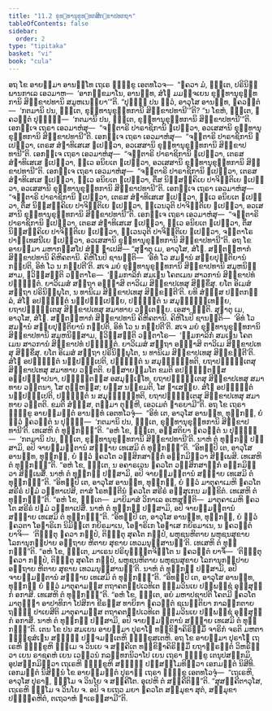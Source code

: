 ```yaml
---
title: "11.2 ຂຸທ຺ທານຸຂຸທ຺ທກສິກ຺ຂາປທກຖາ"
tableOfContents: false
sidebar:
  order: 2
type: "tipitaka"
basket: "vi"
book: "cula"
---
```



<DynamicBreadcrumb />

<Division number="441" book="cula">

<Paragraph number="2202" book="cula">
ອຖ ໂຂ ອາຍສ຺ມາ ອານນ຺ໂທ ເຖເຣ ຠິກ຺ຂູ ເອຕທໂວຈ—  “ຠຄວາ ມໍ, ຠນ຺ເຕ, ປຣິນິພ຺ພານກາເລ ເອວມາຫ—  ‘ອາກງ຺ຂມາໂນ, ອານນ຺ທ, ສໍໂຆ ມມຈ຺ຈເຍນ ຂຸທ຺ທານຸຂຸທ຺ທການິ ສິກ຺ຂາປທານິ ສມູຫເນຍ຺ຍາ’”ຕິ. “ປຸຈ຺ຉິ ປນ ຕ຺ວໍ, ອາວຸໂສ ອານນ຺ທ, ຠຄວນ຺ຕໍ—  ‘ກຕມານິ ປນ, ຠນ຺ເຕ, ຂຸທ຺ທານຸຂຸທ຺ທການິ ສິກ຺ຂາປທານີ’”ຕິ? “ນ ໂຂຫໍ, ຠນ຺ເຕ, ຠຄວນ຺ຕໍ ປຸຈ຺ຉິໍ—  ‘ກຕມານິ ປນ, ຠນ຺ເຕ, ຂຸທ຺ທານຸຂຸທ຺ທການິ ສິກ຺ຂາປທານີ’”ຕິ. ເອກຈ຺ເຈ ເຖຣາ ເອວມາຫໍສຸ—  “ຈຕ຺ຕາຣິ ປາຣາຊິການິ ຐເປຕ຺ວາ, ອວເສສານິ ຂຸທ຺ທານຸຂຸທ຺ທການິ ສິກ຺ຂາປທານີ”ຕິ. ເອກຈ຺ເຈ ເຖຣາ ເອວມາຫໍສຸ—  “ຈຕ຺ຕາຣິ ປາຣາຊິການິ ຐເປຕ຺ວາ, ເຕຣສ ສໍຆາທິເສເສ ຐເປຕ຺ວາ, ອວເສສານິ ຂຸທ຺ທານຸຂຸທ຺ທການິ ສິກ຺ຂາປທານີ”ຕິ. ເອກຈ຺ເຈ ເຖຣາ ເອວມາຫໍສຸ—  “ຈຕ຺ຕາຣິ ປາຣາຊິການິ ຐເປຕ຺ວາ, ເຕຣສ ສໍຆາທິເສເສ ຐເປຕ຺ວາ, ທ຺ເວ ອນິຍເຕ ຐເປຕ຺ວາ, ອວເສສານິ ຂຸທ຺ທານຸຂຸທ຺ທການິ ສິກ຺ຂາປທານີ”ຕິ. ເອກຈ຺ເຈ ເຖຣາ ເອວມາຫໍສຸ—  “ຈຕ຺ຕາຣິ ປາຣາຊິການິ ຐເປຕ຺ວາ, ເຕຣສ ສໍຆາທິເສເສ ຐເປຕ຺ວາ, ທ຺ເວ ອນິຍເຕ ຐເປຕ຺ວາ, ຕິໍສ ນິສ຺ສຄ຺ຄິເຍ ປາຈິຕ຺ຕິເຍ ຐເປຕ຺ວາ, ອວເສສານິ ຂຸທ຺ທານຸຂຸທ຺ທການິ ສິກ຺ຂາປທານີ”ຕິ. ເອກຈ຺ເຈ ເຖຣາ ເອວມາຫໍສຸ—  “ຈຕ຺ຕາຣິ ປາຣາຊິການິ ຐເປຕ຺ວາ, ເຕຣສ ສໍຆາທິເສເສ ຐເປຕ຺ວາ, ທ຺ເວ ອນິຍເຕ ຐເປຕ຺ວາ, ຕິໍສ ນິສ຺ສຄ຺ຄິເຍ ປາຈິຕ຺ຕິເຍ ຐເປຕ຺ວາ, ທ຺ເວນວຸຕິ ປາຈິຕ຺ຕິເຍ ຐເປຕ຺ວາ, ອວເສສານິ ຂຸທ຺ທານຸຂຸທ຺ທການິ ສິກ຺ຂາປທານີ”ຕິ. ເອກຈ຺ເຈ ເຖຣາ ເອວມາຫໍສຸ—  “ຈຕ຺ຕາຣິ ປາຣາຊິການິ ຐເປຕ຺ວາ, ເຕຣສ ສໍຆາທິເສເສ ຐເປຕ຺ວາ, ທ຺ເວ ອນິຍເຕ ຐເປຕ຺ວາ, ຕິໍສ ນິສ຺ສຄ຺ຄິເຍ ປາຈິຕ຺ຕິເຍ ຐເປຕ຺ວາ, ທ຺ເວນວຸຕິ ປາຈິຕ຺ຕິເຍ ຐເປຕ຺ວາ, ຈຕ຺ຕາໂຣ ປາຏິເທສນີເຍ ຐເປຕ຺ວາ, ອວເສສານິ ຂຸທ຺ທານຸຂຸທ຺ທການິ ສິກ຺ຂາປທານີ”ຕິ.
</Paragraph>

</Division>
<Division number="442" book="cula">

<Paragraph number="2203" book="cula">
ອຖ ໂຂ ອາຍສ຺ມາ ມຫາກສ຺ສໂປ ສໍຆໍ ຎາເປສິ—
</Paragraph>

<Paragraph number="2204" book="cula">
“ສຸຓາຕຸ ເມ, ອາວຸໂສ, ສໍໂຆ. ສນ຺ຕມ຺ຫາກໍ ສິກ຺ຂາປທານິ ຄິຫິຄຕານິ. ຄິຫິໂນປິ ຊານນ຺ຕິ—  ‘ອິທໍ ໂວ ສມຓານໍ ສກ຺ຍປຸຕ຺ຕິຍານໍ ກປ຺ປຕິ, ອິທໍ ໂວ ນ ກປ຺ປຕີ’ຕິ. ສເຈ ມຍໍ ຂຸທ຺ທານຸຂຸທ຺ທການິ ສິກ຺ຂາປທານິ ສມູຫນິສ຺ສາມ, ຠວິສ຺ສນ຺ຕິ ວຕ຺ຕາໂຣ—  ‘ຘູມກາລິກໍ ສມເຓນ ໂຄຕເມນ ສາວການໍ ສິກ຺ຂາປທໍ ປຎ຺ຎຕ຺ຕໍ. ຍາວິເມສໍ ສຕ຺ຖາ ອຏ຺ຐາສິ ຕາວິເມ ສິກ຺ຂາປເທສຸ ສິກ຺ຂິໍສຸ. ຍໂຕ ອິເມສໍ ສຕ຺ຖາ ປຣິນິພ຺ພຸໂຕ, ນ ທານິເມ ສິກ຺ຂາປເທສຸ ສິກ຺ຂນ຺ຕີ’ຕິ. ຍທິ ສໍຆສ຺ສ ປຕ຺ຕກລ຺ລໍ, ສໍໂຆ ອປຎ຺ຎຕ຺ຕໍ ນປ຺ປຎ຺ຎເປຍ຺ຍ, ປຎ຺ຎຕ຺ຕໍ ນ ສມຸຈ຺ຉິນ຺ເທຍ຺ຍ, ຍຖາປຎ຺ຎຕ຺ເຕສຸ ສິກ຺ຂາປເທສຸ ສມາທາຍ ວຕ຺ເຕຍ຺ຍ. ເອສາ ຎຕ຺ຕິ.
</Paragraph>

<Paragraph number="2205" book="cula">
ສຸຓາຕຸ ເມ, ອາວຸໂສ, ສໍໂຆ. ສນ຺ຕມ຺ຫາກໍ ສິກ຺ຂາປທານິ ຄິຫິຄຕານິ. ຄິຫິໂນປິ ຊານນ຺ຕິ—  ‘ອິທໍ ໂວ ສມຓານໍ ສກ຺ຍປຸຕ຺ຕິຍານໍ ກປ຺ປຕິ, ອິທໍ ໂວ ນ ກປ຺ປຕີ’ຕິ. ສເຈ ມຍໍ ຂຸທ຺ທານຸຂຸທ຺ທການິ ສິກ຺ຂາປທານິ ສມູຫນິສ຺ສາມ, ຠວິສ຺ສນ຺ຕິ ວຕ຺ຕາໂຣ—  ‘ຘູມກາລິກໍ ສມເຓນ ໂຄຕເມນ ສາວການໍ ສິກ຺ຂາປທໍ ປຎ຺ຎຕ຺ຕໍ. ຍາວິເມສໍ ສຕ຺ຖາ ອຏ຺ຐາສິ ຕາວິເມ ສິກ຺ຂາປເທສຸ ສິກ຺ຂິໍສຸ. ຍໂຕ ອິເມສໍ ສຕ຺ຖາ ປຣິນິພ຺ພຸໂຕ, ນ ທານິເມ ສິກ຺ຂາປເທສຸ ສິກ຺ຂນ຺ຕີ’ຕິ. ສໍໂຆ ອປຎ຺ຎຕ຺ຕໍ ນປ຺ປຎ຺ຎເປຕິ, ປຎ຺ຎຕ຺ຕໍ ນ ສມຸຈ຺ຉິນ຺ທຕິ, ຍຖາປຎ຺ຎຕ຺ເຕສຸ ສິກ຺ຂາປເທສຸ ສມາທາຍ ວຕ຺ຕຕິ. ຍສ຺ສາຍສ຺ມໂຕ ຂມຕິ ອປຎ຺ຎຕ຺ຕສ຺ສ ອປ຺ປຎ຺ຎາປນາ, ປຎ຺ຎຕ຺ຕສ຺ສ ອສມຸຈ຺ເຉໂທ, ຍຖາປຎ຺ຎຕ຺ເຕສຸ ສິກ຺ຂາປເທສຸ ສມາທາຍ ວຕ຺ຕນາ, ໂສ ຕຸຓ຺ຫສ຺ສ; ຍສ຺ສ ນກ຺ຂມຕິ, ໂສ ຠາເສຍ຺ຍ.
</Paragraph>

<Paragraph number="2206" book="cula">
ສໍໂຆ ອປຎ຺ຎຕ຺ຕໍ ນປ຺ປຎ຺ຎເປຕິ, ປຎ຺ຎຕ຺ຕໍ ນ ສມຸຈ຺ຉິນ຺ທຕິ, ຍຖາປຎ຺ຎຕ຺ເຕສຸ ສິກ຺ຂາປເທສຸ ສມາທາຍ ວຕ຺ຕຕິ. ຂມຕິ ສໍຆສ຺ສ, ຕສ຺ມາ ຕຸຓ຺ຫີ, ເອວເມຕໍ ຘາຣຍາມີ”ຕິ.
</Paragraph>

</Division>
<Division number="443" book="cula">

<Paragraph number="2207" book="cula">
ອຖ ໂຂ ເຖຣາ ຠິກ຺ຂູ ອາຍສ຺ມນ຺ຕໍ ອານນ຺ທໍ ເອຕທໂວຈຸໍ—  “ອິທໍ ເຕ, ອາວຸໂສ ອານນ຺ທ, ທຸກ຺ກຏໍ, ຍໍ ຕ຺ວໍ ຠຄວນ຺ຕໍ ນ ປຸຈ຺ຉິ—  ‘ກຕມານິ ປນ, ຠນ຺ເຕ, ຂຸທ຺ທານຸຂຸທ຺ທການິ ສິກ຺ຂາປທານີ’ຕິ. ເທເສຫິ ຕໍ ທຸກ຺ກຏນ຺”ຕິ. “ອຫໍ ໂຂ, ຠນ຺ເຕ, ອສ຺ສຕິຍາ ຠຄວນ຺ຕໍ ນ ປຸຈ຺ຉິໍ—  ‘ກຕມານິ ປນ, ຠນ຺ເຕ, ຂຸທ຺ທານຸຂຸທ຺ທການິ ສິກ຺ຂາປທານີ’ຕິ. ນາຫໍ ຕໍ ທຸກ຺ກຏໍ ປສ຺ສາມິ, ອປິ ຈາຍສ຺ມນ຺ຕານໍ ສທ຺ຘາຍ ເທເສມິ ຕໍ ທຸກ຺ກຏນ຺”ຕິ. “ອິທມ຺ປິ ເຕ, ອາວຸໂສ ອານນ຺ທ, ທຸກ຺ກຏໍ, ຍໍ ຕ຺ວໍ ຠຄວໂຕ ວສ຺ສິກສາຏິກໍ ອກ຺ກມິຕ຺ວາ ສິພ຺ເພສິ. ເທເສຫິ ຕໍ ທຸກ຺ກຏນ຺”ຕິ. “ອຫໍ ໂຂ, ຠນ຺ເຕ, ນ ອຄາຣເວນ ຠຄວໂຕ ວສ຺ສິກສາຏິກໍ ອກ຺ກມິຕ຺ວາ ສິພ຺ເພສິໍ. ນາຫໍ ຕໍ ທຸກ຺ກຏໍ ປສ຺ສາມິ, ອປິ ຈາຍສ຺ມນ຺ຕານໍ ສທ຺ຘາຍ ເທເສມິ ຕໍ ທຸກ຺ກຏນ຺”ຕິ. “ອິທມ຺ປິ ເຕ, ອາວຸໂສ ອານນ຺ທ, ທຸກ຺ກຏໍ, ຍໍ ຕ຺ວໍ ມາຕຸຄາເມຫິ ຠຄວໂຕ ສຣີຣໍ ປຐມໍ ວນ຺ທາເປສິ, ຕາສໍ ໂຣທນ຺ຕີນໍ ຠຄວໂຕ ສຣີຣໍ ອສ຺ສຸເກນ ມກ຺ຂິຕໍ. ເທເສຫິ ຕໍ ທຸກ຺ກຏນ຺”ຕິ. “ອຫໍ ໂຂ, ຠນ຺ເຕ—  ມາຍິມາສໍ ວິກາເລ ອເຫສຸນ຺ຕິ—  ມາຕຸຄາເມຫິ ຠຄວໂຕ ສຣີຣໍ ປຐມໍ ວນ຺ທາເປສິໍ. ນາຫໍ ຕໍ ທຸກ຺ກຏໍ ປສ຺ສາມິ, ອປິ ຈາຍສ຺ມນ຺ຕານໍ ສທ຺ຘາຍ ເທເສມິ ຕໍ ທຸກ຺ກຏນ຺”ຕິ. “ອິທມ຺ປິ ເຕ, ອາວຸໂສ ອານນ຺ທ, ທຸກ຺ກຏໍ, ຍໍ ຕ຺ວໍ ຠຄວຕາ ໂອຬາຣິເກ ນິມິຕ຺ເຕ ກຍິຣມາເນ, ໂອຬາຣິເກ ໂອຠາເສ ກຍິຣມາເນ, ນ ຠຄວນ຺ຕໍ ຍາຈິ—  ‘ຕິຏ຺ຐຕຸ ຠຄວາ ກປ຺ປໍ, ຕິຏ຺ຐຕຸ ສຸຄໂຕ ກປ຺ປໍ, ພຫຸຊນຫິຕາຍ ພຫຸຊນສຸຂາຍ ໂລການຸກມ຺ປາຍ ອຕ຺ຖາຍ ຫິຕາຍ ສຸຂາຍ ເທວມນຸສ຺ສານນ຺’ຕິ. ເທເສຫິ ຕໍ ທຸກ຺ກຏນ຺”ຕິ. “ອຫໍ ໂຂ, ຠນ຺ເຕ, ມາເຣນ ປຣິຍຸຏ຺ຐິຕຈິຕ຺ໂຕ ນ ຠຄວນ຺ຕໍ ຍາຈິໍ—  ‘ຕິຏ຺ຐຕຸ ຠຄວາ ກປ຺ປໍ, ຕິຏ຺ຐຕຸ ສຸຄໂຕ ກປ຺ປໍ, ພຫຸຊນຫິຕາຍ ພຫຸຊນສຸຂາຍ ໂລການຸກມ຺ປາຍ ອຕ຺ຖາຍ ຫິຕາຍ ສຸຂາຍ ເທວມນຸສ຺ສານນ຺’ຕິ. ນາຫໍ ຕໍ ທຸກ຺ກຏໍ ປສ຺ສາມິ, ອປິ ຈາຍສ຺ມນ຺ຕານໍ ສທ຺ຘາຍ ເທເສມິ ຕໍ ທຸກ຺ກຏນ຺”ຕິ. “ອິທມ຺ປິ ເຕ, ອາວຸໂສ ອານນ຺ທ, ທຸກ຺ກຏໍ ຍໍ ຕ຺ວໍ ມາຕຸຄາມສ຺ສ ຕຖາຄຕປ຺ປເວທິເຕ ຘມ຺ມວິນເຍ ປພ຺ພຊ຺ຊໍ ອຸສ຺ສຸກ຺ກໍ ອກາສິ. ເທເສຫິ ຕໍ ທຸກ຺ກຏນ຺”ຕິ. “ອຫໍ ໂຂ, ຠນ຺ເຕ, ອຍໍ ມຫາປຊາປຕິ ໂຄຕມີ ຠຄວໂຕ ມາຕຸຈ຺ຉາ ອາປາທິກາ ໂປສິກາ ຂີຣສ຺ສ ທາຍິກາ ຠຄວນ຺ຕໍ ຊເນຕ຺ຕິຍາ ກາລງ຺ກຕາຍ ຖຎ຺ຎໍ ປາເຍສີຕິ ມາຕຸຄາມສ຺ສ ຕຖາຄຕປ຺ປເວທິເຕ ຘມ຺ມວິນເຍ ປພ຺ພຊ຺ຊໍ ອຸສ຺ສຸກ຺ກໍ ອກາສິໍ. ນາຫໍ ຕໍ ທຸກ຺ກຏໍ ປສ຺ສາມິ, ອປິ ຈາຍສ຺ມນ຺ຕານໍ ສທ຺ຘາຍ ເທເສມິ ຕໍ ທຸກ຺ກຏນ຺”ຕິ.
</Paragraph>

</Division>
<Division number="444" book="cula">

<Paragraph number="2208" book="cula">
ເຕນ ໂຂ ປນ ສມເຍນ ອາຍສ຺ມາ ປຸຣາໂຓ ທກ຺ຂິຓາຄິຣິສ຺ມິໍ ຈາຣິກໍ ຈຣຕິ ມຫຕາ ຠິກ຺ຂຸສໍເຆນ ສທ຺ຘິໍ ປຎ຺ຈມຕ຺ເຕຫິ ຠິກ຺ຂຸສເຕຫິ. ອຖ ໂຂ ອາຍສ຺ມາ ປຸຣາໂຓ ເຖເຣຫິ ຠິກ຺ຂູຫິ ຘມ຺ເມ ຈ ວິນເຍ ຈ ສງ຺ຄີເຕ ທກ຺ຂິຓາຄິຣິສ຺ມິໍ ຍຖາຠິຣນ຺ຕໍ ວິຫຣິຕ຺ວາ ເຍນ ຣາຊຄຫໍ ເຍນ ເວຬຸວນໍ ກລນ຺ທກນິວາໂປ ເຍນ ເຖຣາ ຠິກ຺ຂູ ເຕນຸປສງ຺ກມິ, ອຸປສງ຺ກມິຕ຺ວາ ເຖເຣຫິ ຠິກ຺ຂູຫິ ສທ຺ຘິໍ ປຏິສມ຺ໂມທິຕ຺ວາ ເອກມນ຺ຕໍ ນິສີທິ. ເອກມນ຺ຕໍ ນິສິນ຺ນໍ ໂຂ ອາຍສ຺ມນ຺ຕໍ ປຸຣາຓໍ ເຖຣາ ຠິກ຺ຂູ ເອຕທໂວຈຸໍ—  “ເຖເຣຫິ, ອາວຸໂສ ປຸຣາຓ, ຘມ຺ໂມ ຈ ວິນໂຍ ຈ ສງ຺ຄີໂຕ. ອຸເປຫິ ຕໍ ສງ຺ຄີຕິນ຺”ຕິ. “ສຸສງ຺ຄີຕາວຸໂສ, ເຖເຣຫິ ຘມ຺ໂມ ຈ ວິນໂຍ ຈ. ອປິ ຈ ຍເຖວ ມຍາ ຠຄວໂຕ ສມ຺ມຸຂາ ສຸຕໍ, ສມ຺ມຸຂາ ປຏິຄ຺ຄຫິຕໍ, ຕເຖວາຫໍ ຘາເຣສ຺ສາມີ”ຕິ.
</Paragraph>
</Division>